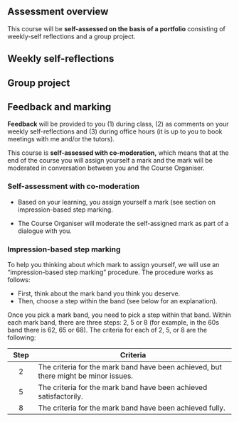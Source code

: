 ## Assessment overview

This course will be **self-assessed on the basis of a portfolio** consisting of weekly-self reflections and a group project.

## Weekly self-reflections

## Group project

## Feedback and marking

**Feedback** will be provided to you (1) during class, (2) as comments on your weekly self-reflections and (3) during office hours (it is up to you to book meetings with me and/or the tutors).

This course is **self-assessed with co-moderation,** which means that at the end of the course you will assign yourself a mark and the mark will be moderated in conversation between you and the Course Organiser.

::: callout-note
### Self-assessment with co-moderation

-   Based on your learning, you assign yourself a mark (see section on impression-based step marking.

-   The Course Organiser will moderate the self-assigned mark as part of a dialogue with you.
:::

### Impression-based step marking

To help you thinking about which mark to assign yourself, we will use an "impression-based step marking" procedure. The procedure works as follows:

-   First, think about the mark band you think you deserve.
-   Then, choose a step within the band (see below for an explanation).

Once you pick a mark band, you need to pick a step within that band. Within each mark band, there are three steps: 2, 5 or 8 (for example, in the 60s band there is 62, 65 or 68). The criteria for each of 2, 5, or 8 are the following:

| Step | Criteria                                                                            |
|:-------:|---------------------------------------------------------------|
|  2   | The criteria for the mark band have been achieved, but there might be minor issues. |
|  5   | The criteria for the mark band have been achieved satisfactorily.                   |
|  8   | The criteria for the mark band have been achieved fully.                            |
